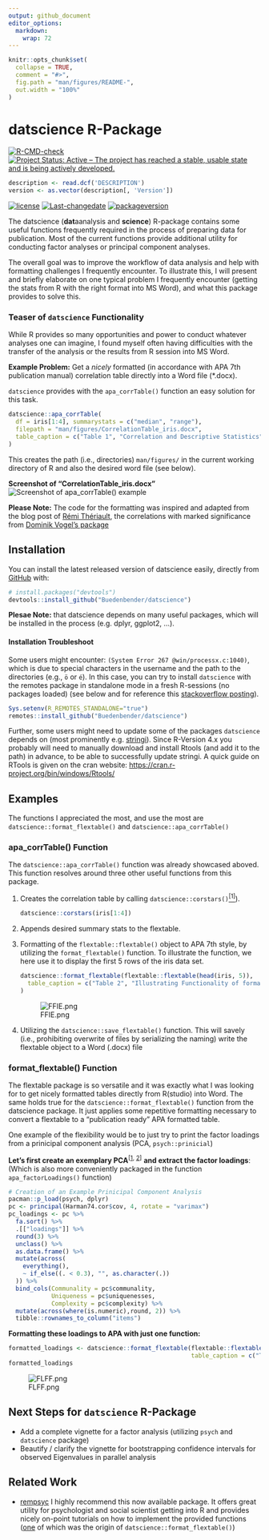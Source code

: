 ```yaml
---
output: github_document
editor_options: 
  markdown: 
    wrap: 72
---
```


<!-- README.md is generated from README.Rmd. Please edit that file -->

```r
knitr::opts_chunk$set(
  collapse = TRUE,
  comment = "#>",
  fig.path = "man/figures/README-",
  out.width = "100%"
)
```

# datscience R-Package

<!-- badges: start -->

[![R-CMD-check](https://github.com/Buedenbender/datscience/workflows/R-CMD-check/badge.svg)](https://github.com/Buedenbender/datscience/actions)
[![Project Status: Active – The project has reached a stable, usable state and is being actively developed.](https://www.repostatus.org/badges/latest/active.svg)](https://www.repostatus.org/#active)

```r
description <- read.dcf('DESCRIPTION')
version <- as.vector(description[, 'Version'])
```
[![license](https://img.shields.io/github/license/mashape/apistatus.svg)](https://choosealicense.com/licenses/mit/)
[![Last-changedate](https://img.shields.io/badge/last%20change-`r gsub('-', '--',Sys.Date())`-yellowgreen.svg)](commits/master)
[![packageversion](https://img.shields.io/badge/Package%20version-`r version`-orange.svg?style=flat-square)](commits/master)
<!-- badges: end -->

The datscience (**dat**aanalysis and **science**) R-package contains
some useful functions frequently required in the process of preparing data for publication.
Most of the current functions provide additional utility for conducting factor
analyses or principal component analyses.  

The overall goal was to improve the workflow of data analysis and
help with formatting challenges I frequently encounter. To illustrate this, I will
present and briefly elaborate on one typical problem I frequently encounter
(getting the stats from R with the right format into MS Word), and what
this package provides to solve this.

### Teaser of `datscience` Functionality

While R provides so many opportunities and power to conduct whatever analyses one 
can imagine, I found myself often having difficulties with the transfer of the 
analysis or the results from R session into MS Word.

**Example Problem:** Get a *nicely* formatted (in accordance with APA 7th
publication manual) correlation table directly into a Word file
(\*.docx).

`datscience` provides with the `apa_corrTable()` function an easy solution for this task.

```r
datscience::apa_corrTable(
  df = iris[1:4], summarystats = c("median", "range"),
  filepath = "man/figures/CorrelationTable_iris.docx",
  table_caption = c("Table 1", "Correlation and Descriptive Statistics")
)
```

This creates the path (i.e., directories) `man/figures/` in the current
working directory of R and also the desired word file (see below).

**Screenshot of "CorrelationTable_iris.docx"** ![Screenshot of
apa_corrTable() example](man/figures/README-apa_corrTableExample.png)

**Please Note:** The code for the formatting was inspired and adapted
from the blog post of [Rémi
Thériault](https://remi-theriault.com/blog_table.html), the correlations
with marked significance from [Dominik Vogel's
package](https://rdrr.io/github/DominikVogel/vogelR/src/R/output.R)

### 

## Installation

You can install the latest released version of datscience easily, directly from
[GitHub](https://github.com/Buedenbender/datscience#readme) with:

``` r
# install.packages("devtools")
devtools::install_github("Buedenbender/datscience")
```

**Plesae Note:** that datscience depends on many useful packages, which will
be installed in the process (e.g. dplyr, ggplot2, ...).

#### Installation Troubleshoot

Some users might encounter:
`(System Error 267 @win/processx.c:1040)`, which is due to special characters
in the username and the path to the directories (e.g., `ö` or `é`). In this case, 
you can try to install `datscience` with the remotes package in standalone mode 
in a fresh R-sessions (no packages loaded) (see below and for reference this [stackoverflow
posting](https://stackoverflow.com/q/68400661/7318488)).

``` r
Sys.setenv(R_REMOTES_STANDALONE="true")
remotes::install_github("Buedenbender/datscience")
```

Further, some users might need to update some of the packages `datscience` depends on
(most prominently e.g. [stringi](https://cran.r-project.org/web/packages/stringi/index.html)).
Since R-Version 4.x you probably will need to manually download and
install Rtools (and add it to the path) in advance, to be able to
successfully update stringi. A quick guide on RTools is given on the
cran website: <https://cran.r-project.org/bin/windows/Rtools/>

## Examples

The functions I appreciated the most, and use the most are
`datscience::format_flextable()` and `datscience::apa_corrTable()`

### apa_corrTable() Function

The `datscience::apa_corrTable()` function was already showcased aboved.
This function resolves around three other useful functions from this
package.

1.  Creates the correlation table by calling
    `datscience::corstars()`[<sup>[1]</sup>](https://rdrr.io/github/DominikVogel/vogelR/src/R/output.R)).

    ```r
datscience::corstars(iris[1:4])
    ```

2.  Appends desired summary stats to the flextable.

3.  Formatting of the `flextable::flextable()` object to APA 7th style,
    by utilizing the `format_flextable()` function. To illustrate the function, 
    we here use it to display the first 5 rows of the iris data set.

    ```r
datscience::format_flextable(flextable::flextable(head(iris, 5)),
  table_caption = c("Table 2", "Illustrating Functionality of format_flextable()")
)
    ```
    ![FFIE.png](man/figures/README-format_flextableIris.png)
4. Utilizing the `datscience::save_flextable()` function. This will savely (i.e., prohibiting overwrite of files by serializing the naming) write the flextable object to a Word (.docx) file

### format_flextable() Function

The flextable package is so versatile and it was exactly what I was looking for
to get nicely formatted tables directly from R(studio) into Word. 
The same holds true for the `datscience::format_flextable()` function
from the datscience package. It just applies some repetitive formatting necessary
to convert a flextable to a "publication ready" APA formatted table.

One example of the flexibility would be to just try to print the factor loadings
from a prinicipal component analysis (PCA, `psych::prinicial`)

**Let's first create an exemplary PCA**<sup>[[1](https://www.rdocumentation.org/packages/datasets/versions/3.6.2/topics/Harman74.cor),
[2](https://personality-project.org/r/psych/help/principal.html)]</sup> 
**and extract the factor loadings**:  
(Which is also more conveniently packaged in the function `apa_factorLoadings()` function)

```r
# Creation of an Example Prinicipal Component Analysis
pacman::p_load(psych, dplyr)
pc <- principal(Harman74.cor$cov, 4, rotate = "varimax")
pc_loadings <- pc %>%
  fa.sort() %>%
  .[["loadings"]] %>%
  round(3) %>%
  unclass() %>%
  as.data.frame() %>%
  mutate(across(
    everything(),
    ~ if_else((. < 0.3), "", as.character(.))
  )) %>% 
  bind_cols(Communality = pc$communality,
            Uniqueness = pc$uniquenesses,
            Complexity = pc$complexity) %>% 
  mutate(across(where(is.numeric),round, 2)) %>% 
  tibble::rownames_to_column("items")
```

**Formatting these loadings to APA with just one function:**

```r
formatted_loadings <- datscience::format_flextable(flextable::flextable(pc_loadings),
                                                   table_caption = c("Table 3","Factor Loadings in Exemplary PCA"))
formatted_loadings
```
![FLFF.png](man/figures/README-format_flextableExample.png)

## Next Steps for `datscience` R-Package

* Add a complete vignette for a factor analysis (utilizing `psych` and `datscience` package)
* Beautify / clarify the vignette for bootstrapping confidence intervals for observed Eigenvalues in parallel analysis 

## Related Work

* [rempsyc](https://github.com/RemPsyc) I highly recommend this now available package. It offers great utility for psychologist and social scientist getting into R and provides nicely on-point tutorials on how to implement the provided functions ([one](https://remi-theriault.com/blog_table.html) of which was the origin of `datscience::format_flextable()`)

<!-- # Testing Packagedown -->


<!-- ### Additional Remarks -->
<!-- To Be Added Vignette on "Normal" Factor Analysis -->

<!-- #TODO: INCLUDE Reference to Vignettes OR Include Factor Analysis -->
<!-- Minor Changes to Test Github Workflow: Removed Oldrel -->
